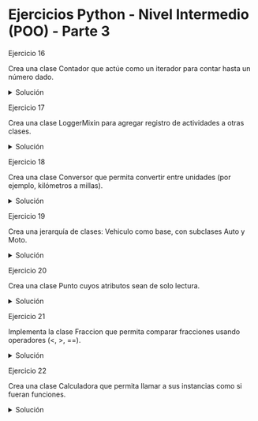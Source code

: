 # Ejercicios Python - Nivel Intermedio (POO) - Parte 3

Ejercicio 16

Crea una clase Contador que actúe como un iterador para contar hasta un número dado.

<details> 
  <summary>Solución</summary>

```python
class Contador:
    def __init__(self, limite):
        self.limite = limite
        self.contador = 0

    def __iter__(self):
        return self

    def __next__(self):
        if self.contador < self.limite:
            self.contador += 1
            return self.contador
        else:
            raise StopIteration
```
Ejemplo de uso

```python
contador = Contador(3)
for numero in contador:
    print(numero)  # 1 2 3
```
</details>

Ejercicio 17

Crea una clase LoggerMixin para agregar registro de actividades a otras clases.

<details> 
  <summary>Solución</summary> 

```python 
class LoggerMixin: 
  def log(self, mensaje): 
    print(f"Log: {mensaje}")

class Usuario(LoggerMixin): 
  def init(self, nombre): 
  self.nombre = nombre

def realizar_actividad(self):
    self.log(f"{self.nombre} realizó una actividad")
```
Ejemplo de uso

```python
usuario = Usuario("Carlos")
usuario.realizar_actividad()  # Log: Carlos realizó una actividad
```
</details>

Ejercicio 18

Crea una clase Conversor que permita convertir entre unidades (por ejemplo, kilómetros a millas).

<details> 
  <summary>Solución</summary> 

```python 
class Conversor: 

  @staticmethod 
  def kilometros_a_millas(km): 
    return km * 0.621371

  @classmethod
  def millas_a_kilometros(cls, millas):
    return millas / 0.621371
```
Ejemplo de uso

```python
print(Conversor.kilometros_a_millas(5))  # 3.106855
print(Conversor.millas_a_kilometros(3))  # 4.828032
```
</details>

Ejercicio 19

Crea una jerarquía de clases: Vehiculo como base, con subclases Auto y Moto.

<details> <summary>Solución</summary>

```python 
class Vehiculo: 
  
  def __init__(self, marca): 
  self.marca = marca

class Auto(Vehiculo): 
  def __init__(self, marca, puertas): 
    super().__init__(marca) 
    self.puertas = puertas

class Moto(Vehiculo): 
  def __init__(self, marca, cilindrada): 
    super().init(marca) 
    self.cilindrada = cilindrada
```
Ejemplo de uso

```python
auto = Auto("Toyota", 4)
moto = Moto("Yamaha", 250)
print(auto.marca)  # Toyota
print(moto.cilindrada)  # 250
```
</details>

Ejercicio 20

Crea una clase Punto cuyos atributos sean de solo lectura.

<details> 
  <summary>Solución</summary> 

```python 
class Punto: 
  def __init__(self, x, y): 
    self._x = x self._y = y

  @property
  def x(self):
    return self._x

  @property
  def y(self):
    return self._y
```
Ejemplo de uso

```python
punto = Punto(5, 10)
print(punto.x)  # 5
print(punto.y)  # 10
punto.x = 10  # AttributeError: can't set AttributeError
```
</details>

Ejercicio 21

Implementa la clase Fraccion que permita comparar fracciones usando operadores (<, >, ==).

<details> 
  <summary>Solución</summary> 

```python 
class Fraccion: 
  def __init__(self, numerador, denominador): 
  self.numerador = numerador 
  self.denominador = denominador

def __eq__(self, otra):
    return self.numerador * otra.denominador == self.denominador * otra.numerador

def __lt__(self, otra):
    return self.numerador * otra.denominador < self.denominador * otra.numerador
```
Ejemplo de uso

```python
f1 = Fraccion(1, 2)
f2 = Fraccion(1, 3)
print(f1 == f2)  # False
print(f1 < f2)   # False
```
</details>

Ejercicio 22

Crea una clase Calculadora que permita llamar a sus instancias como si fueran funciones.

<details> 
  <summary>Solución</summary> 

```python 
class Calculadora: 
  def __call__(self, a, b): 
    return a + b 
```
Ejemplo de uso 

```python 
calculadora = Calculadora() 
print(calculadora(2, 3)) # 5 
``` 
</details>
